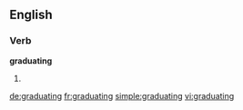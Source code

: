 ==English==

===Verb===
'''graduating'''

# {{present participle of|[[graduate]]}}

[[de:graduating]]
[[fr:graduating]]
[[simple:graduating]]
[[vi:graduating]]